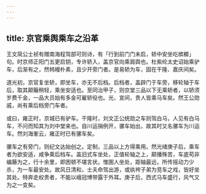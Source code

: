```yaml
---
---
---
```

title: 京官乘舆乘车之沿革
---



王文简公士祯有赠南海程驾部可则诗，有「行到前门门未启，轿中安坐吃槟榔」句。时京师正阳门五更启钥，专许轿入，盖京官向乘肩舆也。杜紫纶太史诏始乘驴车，后渐有之，然帏幔朴素，且少开旁门者。是易轿为车，固在干隆、嘉庆间矣。

道光初，京官复坐轿，即坐车，亦无不后档。后档者，盖辟门于车旁，移轮轴于车后，取其颠簸稍轻，乘坐安适也。至同治甲子，则京堂三品以下无乘轿者，以轿须岁费千金，一品大员始有多金可雇轿役也。光、宣间，贵人皆乘马车矣。然王公勋戚，尚有乘后档旁门车者。

或曰，雍正时，京城已有驴车。干隆时，刘文正公统勋之车则驾白马，人见有白马车，不问而知其为刘中堂来也。自川运捐例开，骡车始出，故其时又名骡车为川运车。然刘海峯云，雍正时已有骡车矣。

骡车之有旁门，则纪文达始创之。定制，三品以上方得乘用。然光绪庚子后，乘车者为欲安适，咸争乘后档车。盖旧式车坐处，正值轮轴之上，颠播殊苦，车底苟非编藤为之，行十余里，即困顿不堪言状。惟圉人坐处，距轴最远，所传摇动力少杀，为一车最安处。故风日清和，士夫命驾出游，或纨袴子弟为竞车之戏，皆好坐其处。特奔走权贵者，不能以峨冠博带露于外耳。庚子后，西式马车盛行，风气又为之一变矣。
